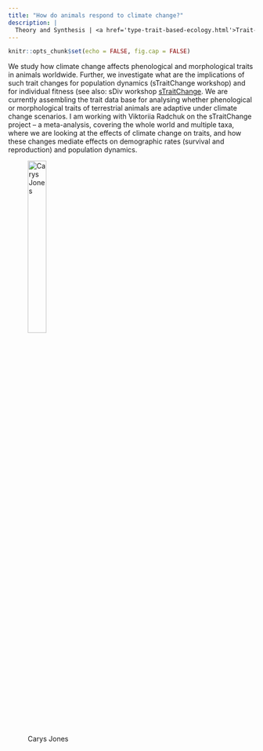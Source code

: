 ```yaml
---
title: "How do animals respond to climate change?"
description: |
  Theory and Synthesis | <a href='type-trait-based-ecology.html'>Trait-Based Ecology</a>
---
```


```r
knitr::opts_chunk$set(echo = FALSE, fig.cap = FALSE)
```

We study how climate change affects phenological and morphological traits in animals worldwide. Further, we investigate what are the implications of such trait changes for population dynamics (sTraitChange workshop) and for individual fitness (see also: sDiv workshop [sTraitChange](https://www.idiv.de/de/sdiv/arbeitsgruppen/pool-of-working-groups/straitchange.html). We are currently assembling the trait data base for analysing whether phenological or morphological traits of terrestrial animals are adaptive under climate change scenarios. I am working with Viktoriia Radchuk on the sTraitChange project – a meta-analysis, covering the whole world and multiple taxa, where we are looking at the effects of climate change on traits, and how these changes mediate effects on demographic rates (survival and reproduction) and population dynamics.


<figure>
  <img src="img/people-jones.jpg" alt="Carys Jones" style="width:30%"><br>
  <figcaption>Carys Jones</figcaption>
</figure>